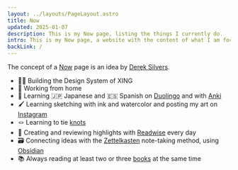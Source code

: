 ```yaml
---
layout: ../layouts/PageLayout.astro
title: Now
updated: 2025-01-07
description: This is my Now page, listing the things I currently do.
intro: This is my Now page, a website with the content of what I am focused on at this point in my life.
backLink: /
---
```



The concept of a [Now](https://nownownow.com/) page is an idea by [Derek Silvers](https://sive.rs/).

- 👨‍💻 Building the Design System of XING
- 🏡 Working from home
- 🦉 Learning 🇯🇵 Japanese and 🇪🇸 Spanish on [Duolingo](https://www.duolingo.com/profile/kogakure) and with [Anki](https://apps.ankiweb.net/)
- 🖌️ Learning sketching with ink and watercolor and posting my art on [Instagram](https://www.instagram.com/kogakure.art/)
- 🪢 Learning to tie [knots](https://www.animatedknots.com/)
- 📝 Creating and reviewing highlights with [Readwise](https://readwise.io/i/stefan805) every day
- 🗃️ Connecting ideas with the [Zettelkasten](https://en.wikipedia.org/wiki/Zettelkasten) note-taking method, using [Obsidian](https://obsidian.md/)
- 📚 Always reading at least two or three [books](https://www.goodreads.com/kogakure) at the same time
